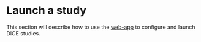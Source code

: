 # Launch a study

This section will describe how to use the [web-app](https://www.dice-app.org/) to configure and launch DICE studies.
